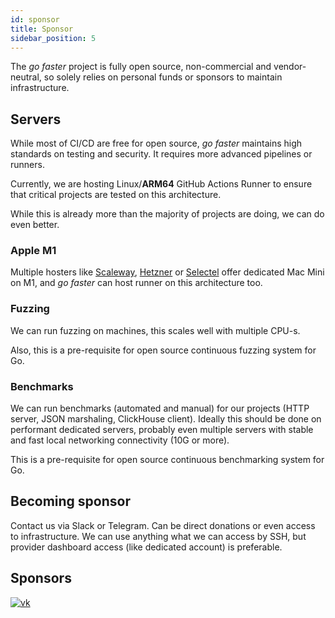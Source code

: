 ```yaml
---
id: sponsor
title: Sponsor
sidebar_position: 5
---
```


The *go faster* project is fully open source, non-commercial and vendor-neutral, so solely relies on personal funds or sponsors
to maintain infrastructure.

## Servers

While most of CI/CD are free for open source, *go faster* maintains high standards on testing and security. It requires
more advanced pipelines or runners.

Currently, we are hosting Linux/**ARM64** GitHub Actions Runner to ensure that critical projects are tested on this architecture.

While this is already more than the majority of projects are doing, we can do even better.

### Apple M1

Multiple hosters like [Scaleway](https://www.scaleway.com/en/hello-m1/), [Hetzner](https://www.hetzner.com/dedicated-rootserver/mac-mini-m1) or [Selectel](https://selectel.ru/en/services/dedicated/config/?uuid=938336c2-7306-4412-b8dd-034a0e3d0413)
offer dedicated Mac Mini on M1, and *go faster* can host runner on this architecture too.

### Fuzzing

We can run fuzzing on machines, this scales well with multiple CPU-s.

Also, this is a pre-requisite for open source continuous fuzzing system for Go.

### Benchmarks

We can run benchmarks (automated and manual) for our projects (HTTP server, JSON marshaling, ClickHouse client).
Ideally this should be done on performant dedicated servers, probably even multiple servers with stable and fast local networking
connectivity (10G or more).

This is a pre-requisite for open source continuous benchmarking system for Go.

## Becoming sponsor

Contact us via Slack or Telegram. Can be direct donations or even access to infrastructure.
We can use anything what we can access by SSH, but provider dashboard access (like dedicated account) is preferable.

## Sponsors


<a href="https://vk.company/en/" target="_blank">
 <img alt="vk" width={250} height={250} src={useBaseUrl('/img/sponsors/vk_logo_blue.svg')}/>
</a>
